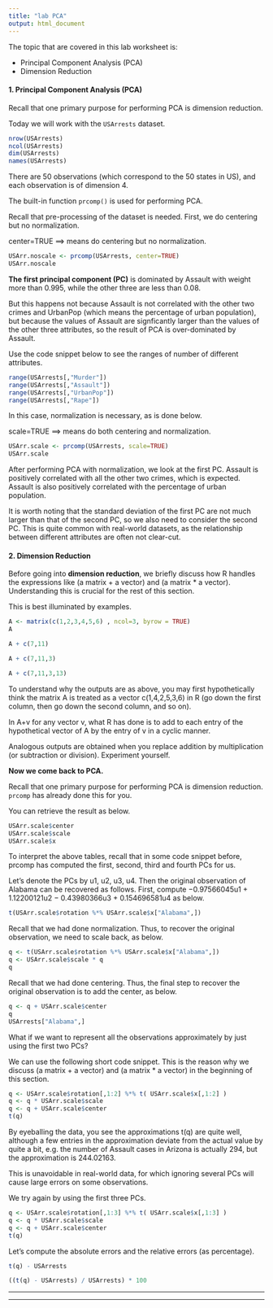 ---
title: "lab PCA"
output: html_document
---

The topic that are covered in this lab worksheet is:

- Principal Component Analysis (PCA)
- Dimension Reduction

#### 1. Principal Component Analysis (PCA)

Recall that one primary purpose for performing PCA is dimension reduction.

Today we will work with the `USArrests` dataset. 

```{r}
nrow(USArrests)
ncol(USArrests)
dim(USArrests)
names(USArrests)
```

There are 50 observations (which correspond to the 50 states in US), and each observation is of dimension 4.

The built-in function `prcomp()` is used for performing PCA.

Recall that pre-processing of the dataset is needed. First, we do centering but no normalization.

center=TRUE ==> means do centering but no normalization.

```{r}
USArr.noscale <- prcomp(USArrests, center=TRUE)
USArr.noscale
```

**The first principal component (PC)** is dominated by Assault with weight more than 0.995, while the other three are less than 0.08. 

But this happens not because Assault is not correlated with the other two crimes and UrbanPop (which means the percentage of urban population), but because the values of Assault are signficantly larger than the values of the other three attributes, so the result of PCA is over-dominated by Assault. 

Use the code snippet below to see the ranges of number of different attributes.


```{r}
range(USArrests[,"Murder"])
range(USArrests[,"Assault"])
range(USArrests[,"UrbanPop"])
range(USArrests[,"Rape"])
```

In this case, normalization is necessary, as is done below.

scale=TRUE ==> means do both centering and normalization.

```{r}
USArr.scale <- prcomp(USArrests, scale=TRUE)
USArr.scale
```

After performing PCA with normalization, we look at the first PC. Assault is positively correlated with all the other two crimes, which is expected. Assault is also positively correlated with the percentage of urban population.

It is worth noting that the standard deviation of the first PC are not much larger than that of the second PC, so we also need to consider the second PC. This is quite common with real-world datasets, as the relationship between different attributes are often not clear-cut.

#### 2. Dimension Reduction

Before going into **dimension reduction**, we briefly discuss how R handles the expressions like (a matrix + a vector) and (a matrix * a vector). Understanding this is crucial for the rest of this section.

This is best illuminated by examples.

```{r}
A <- matrix(c(1,2,3,4,5,6) , ncol=3, byrow = TRUE)
A
```

```{r}
A + c(7,11)
```

```{r}
A + c(7,11,3)
```

```{r}
A + c(7,11,3,13)
```

To understand why the outputs are as above, you may first hypothetically think the matrix A is treated as a vector c(1,4,2,5,3,6) in R (go down the first column, then go down the second column, and so on).

In A+v for any vector v, what R has done is to add to each entry of the hypothetical vector of A by the entry of v in a cyclic manner.

Analogous outputs are obtained when you replace addition by multiplication (or subtraction or division). Experiment yourself.

**Now we come back to PCA.**

Recall that one primary purpose for performing PCA is dimension reduction. `prcomp` has already done this for you. 

You can retrieve the result as below.

```{r}
USArr.scale$center
USArr.scale$scale
USArr.scale$x
```

To interpret the above tables, recall that in some code snippet before, prcomp has computed the first, second, third and fourth PCs for us. 

Let’s denote the PCs by u1, u2, u3, u4. Then the original observation of Alabama can be recovered as follows. First, compute −0.97566045u1 + 1.12200121u2 − 0.43980366u3 + 0.154696581u4 as below.

```{r}
t(USArr.scale$rotation %*% USArr.scale$x["Alabama",])
```

Recall that we had done normalization. Thus, to recover the original observation, we need to scale back, as below.

```{r}
q <- t(USArr.scale$rotation %*% USArr.scale$x["Alabama",])
q <- USArr.scale$scale * q
q
```

Recall that we had done centering. Thus, the final step to recover the original observation is to add the center, as below.

```{r}
q <- q + USArr.scale$center
q
USArrests["Alabama",]
```

What if we want to represent all the observations approximately by just using the first two PCs? 

We can use the following short code snippet. This is the reason why we discuss (a matrix + a vector) and (a matrix * a vector) in the beginning of this section.

```{r}
q <- USArr.scale$rotation[,1:2] %*% t( USArr.scale$x[,1:2] )
q <- q * USArr.scale$scale
q <- q + USArr.scale$center
t(q)
```

By eyeballing the data, you see the approximations t(q) are quite well, although a few entries in the approximation deviate from the actual value by quite a bit, e.g. the number of Assault cases in Arizona is actually 294, but the approximation is 244.02163.

This is unavoidable in real-world data, for which ignoring several PCs will cause large errors on some observations.

We try again by using the first three PCs.

```{r}
q <- USArr.scale$rotation[,1:3] %*% t( USArr.scale$x[,1:3] )
q <- q * USArr.scale$scale
q <- q + USArr.scale$center
t(q)
```

Let’s compute the absolute errors and the relative errors (as percentage).

```{r}
t(q) - USArrests
```

```{r}
((t(q) - USArrests) / USArrests) * 100
```

----

----